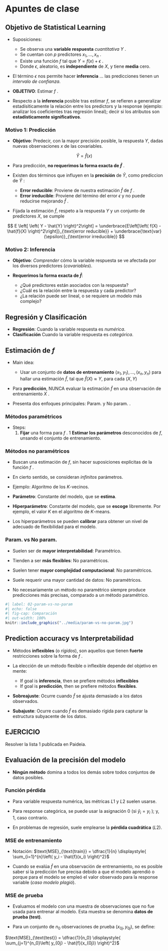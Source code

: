 # Apuntes de clase {-}

## Objetivo de Statistical Learning

- Suposiciones:
    - Se observa una **variable respuesta** *cuantitativa* $Y$ .
    - Se cuentan con $p$ predictores $x_1, \dots, x_n$ .
    - Existe una función $f$ tal que $Y = f(x) + \epsilon$ .
    - Donde $\epsilon$, aleatorio, es **independiente** de $X$, y tiene **media** cero.

- El término $\epsilon$ nos permite hacer **inferencia** ...
las predicciones tienen un *intervalo de confianza*.

- **OBJETIVO**: Estimar $f$ .

- Respecto a la **inferencia** posible tras estimar $f$, 
se refieren a generalizar estadísiticamente la relación entre los predictors y la response (ejemplo: analizar los coeficientes tras regresión lineal); decir si los atributos son **estadísticamente significativos**.

### Motivo 1: Predicción

- **Objetivo**: Predecir, con la mayor precisión posible, la respuesta $Y$, dadas nuevas observaciones $x$ de las covariables.

$$
\hat{Y} = \hat{f}(x)
$$

- Para predicción, **no requerimos la forma exacta de $\hat{f}$** .

- Existen dos términos que influyen en la **precisión**
de $\hat{Y}$, como prediccion de $\hat{Y}$ :
    - **Error reducible**: Proviene de nuestra estimación $\hat{f}$ de $f$ .
    - **Error ireducible**: Proviene del término del error $\epsilon$ y no puede reducirse mejorando $\hat{f}$ .

- Fijada la estimación $\hat{f}$, respeto a la respuesta $Y$ y 
un conjunto de predictores $X$, se cumple

$$
E \left[ \left( Y - \hat{Y} \right)^2\right] =
\underbrace{E\left[\left( f(X) - \hat{f}(X) \right)^2\right]}_{\text{error reducible}}
+ \underbrace{\text{var}(\epsilon)}_{\text{error irreducible}}
$$

### Motivo 2: Inferencia

- **Objetivo**: *Comprender* cómo la variable respuesta se 
ve afectada por los diversos predictores (*covariables*).

- **Requerimos la forma exacta de $\hat{f}$**:
    - ¿Qué predictores están asociados con la respuesta?
    - ¿Cuál es la relación entre la respuesta y cada predictor?
    - ¿La relación puede ser lineal, o se requiere un modelo más complejo?


## Regresión y Clasificación

- **Regresión**: Cuando la variable respuesta es *numérica*.
- **Clasificación** Cuando la variable respuesta es *categórica*.


## Estimación de $f$ 

- Main idea:
    - Usar un conjunto de **datos de entrenamiento**
    $\left( x_1, y_1 \right), \dots, \left( x_n, y_n \right)$ 
    para hallar una estimación $\hat{f}$, tal que
    $\hat{f}(X) \approx Y$, para cada $\left( X, Y \right)$ 

- Para **predicción**, NUNCA evaluar la estimación
$\hat{f}$ en una observación de entrenamiento $X$ .

- Presenta dos enfoques principales: Param. y No param. .

### Métodos paramétricos

- Steps:
    1. **Fijar** una forma para $f$ .
    1 **Estimar los parámetros** desconocidos de $f$,
    unsando el conjunto de entrenamiento.


### Métodos no paramétricos

- Buscan una estimación de $f$, sin hacer suposiciones
explícitas de la función $f$ .

- En cierto sentido, se consideran *infinitos* parámetros.

- Ejemplo: Algoritmo de los $K$-vecinos.

- **Parámetro**: Constante del modelo, que se **estima**.
- **Hiperparámetro**: Constante del modelo, que se **escoge** libremente. Por ejemplo, el valor $K$ en el algoritmo de $K$-means.

- Los hiperparámetros se pueden **calibrar** para obtener un nivel
de adecuado de flexibilidad para el modelo.

### Param. vs No param.

- Suelen ser de **mayor interpretabilidad**: Paramétrico.
- Tienden a ser **más flexibles**: No paramétricos.
- Suelen tener **mayor complejidad computacional**: No paramétricos.
- Suele requerir una mayor cantidad de datos: No paramétricos.

- No necesariamente un método no paramétrico siempre produce
predicciones más precisas, comparado a un método paramétrico.

```r
#| label: 02-param-vs-no-param
#| echo: false
#| fig-cap: Comparación
#| out-width: 100%
knitr::include_graphics("../media/param-vs-no-param.jpg")
```


## Prediction accuracy vs Interpretabilidad

- Métodos **inflexibles** (o *rígidos*), son aquellos que
tienen **fuerte** restricciones sobre la forma de $f$ .

- La elección de un método flexible o inflexible depende
del objetivo en mente:
    - If goal is **inferencia**, then se prefiere métodos **inflexibles**
    - If goal is **predicción**, then se prefiere métodos **flexibles**.

- **Sobreajuste**: Ocurre cuando $\hat{f}$ se ajusta 
demasiado a los datos observados.
- **Subajuste**: Ocurre cuando $\hat{f}$ es demasiado rígida
para capturar la estructura subyacente de los datos.

## EJERCICIO

Resolver la lista 1 publicada en Paideia.


## Evaluación de la precisión del modelo

- **Ningún método** domina a todos los demás sobre
todos conjuntos de datos posibles.

### Función pérdida

- Para variable respuesta numérica, las métricas
$L1$ y $L2$ suelen usarse.

- Para response categórica, se puede usar la asignación
0 (si $\hat{y}_i = y_i$ ); y, 1, caso contrario.

- En problemas de regresión, suele emplearse la 
**pérdida cuadrática** ($L2$).

### MSE de entrenamiento

- Notación: $\text{MSE}_{\text{train}} = \dfrac{1}{n} \displaystyle{ \sum_{i=1}^{n}\left( y_i - \hat{f}(x_i) \right)^2}$ 

- Cuando se evalúa $\hat{f}$ en una observación de entrenamiento,
no es posible saber si la predicción fue precisa debido a que 
el modelo aprendió o porque para el modelo se empleó el valor
observado para la response variable (*caso modelo plagió*).

### MSE de prueba

- Evaluamos el modelo con una muestra de observaciones
que no fue usada para entrenar al modelo. Esta muestra se denomina
**datos de prueba (test)**.

- Para un conjunto de $n_0$ observaciones de prueba $\left( x_{0j}, y_{0j} \right)$, se define:

$\text{MSE}_{\text{test}} = \dfrac{1}{n_0} \displaystyle{ \sum_{j=1}^{n_0}\left( y_{0j} - \hat{f}(x_{0j}) \right)^2}$ 
